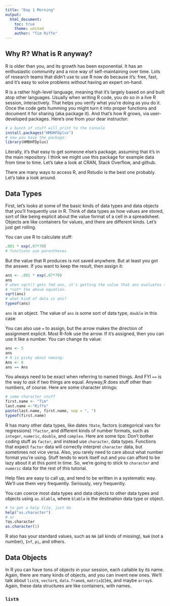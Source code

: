 ```yaml
---
title: "Day 1 Morning"
output:
  html_document:
    toc: true
    theme: united
    author: "Tim Riffe"
---
```


## Why R? What is R anyway?

R is older than you, and its growth has been exponential. It has an enthusiastic community and a nice way of self-maintaining over time. Lots of research teams that didn't use to use R now do because it's: free, fast, and it's easy to solve problems without having an expert on-hand. 

R is a rather high-level language, meaning that it's largely based on and built atop other languages. Usually when writing R code, you do so in a live R session, interactively. That helps you verify what you're doing as you do it. Once the code gets humming you might turn it into proper functions and document it for sharing (aka package it). And that's how R grows, via user-developed packages. Here's one from your dear instructor:

```r
# a bunch of stuff will print to the console
install.packages("HMDHFDplus")
# now you have the package:
library(HMDHFDplus)
```
Literally, it's that easy to get someone else's package, assuming that it's in the main repository. I think we might use this package for example data from time to time. Let's take a look at CRAN, Stack Overflow, and github. 

There are many ways to access R, and Rstudio is the best one probably. Let's take a look around.

## Data Types

First, let's looks at some of the basic kinds of data types and data objects that you'll frequently use in R. Think of data types as how values are stored, sort of like being explicit about the value format of a cell in a spreadsheet. Objects are like containers for values, and there are different kinds. Let's just get rolling.

You can use R to calculate stuff:

```r
.001 * exp(.07*70)
# functions use parentheses
```
But the value that R produces is not saved anywhere. But at least you got the answer. If you want to keep the result, then assign it:

```r
ans <- .001 * exp(.07*70)
ans
# when sqrt() gets fed ans, it's getting the value that ans evaluates to, 
# *not* the above equation.
sqrt(ans)
# what kind of data is ans?
typeof(ans)
```
`ans` is an object. The value of `ans` is some sort of data type, `double` in this case

You can also use `=` to assign, but the arrow makes the direction of assignment explicit. Most R-folk use the arrow. If it's assigned, then you can use it like a number. You can change its value:

```r
ans <- 5
ans
# R is picky about naming:
Ans <- 6
ans == Ans
```

You always need to be exact when referring to named things. And FYI `==` is the way to _ask_ if two things are equal. Anyway,R does stuff other than numbers, of course. Here are some character strings:

```r
# some character stuff
first.name <- "Tim"
last.name <-"Riffe"
paste(last.name, first.name, sep = ", ")
typeof(first.name)
```

R has many other data types, like dates `?Date`, factors (categorical vars for regressions) `?factor`, and different kinds of number formats, such as `integer`, `numeric`, `double`, and `complex`. Here are some tips: Don't bother coding stuff as `factor`, and instead use `character`, data types. Functions that expect `factor` data will correctly interpret `character` data, but sometimes not vice versa. Also, you rarely need to care about what number format you're using. Stuff tends to work itself out and you can afford to be lazy about it at this point in time. So, we're going to stick to `character` and `numeric` data for the rest of this tutorial.

Help files are easy to call up, and tend to be written in a systematic way. We'll use them very frequently. Seriously, very frequently. 

You can coerce most data types and data objects to other data types and objects using `as.blabla`, where `blabla` is the destination data type or object.
```r
# to get a help file, just do
help("as.character")
# or
?as.character
as.character(1)
```

R also has your standard values, such as `NA` (all kinds of missing), `NaN` (not a number), `Inf`, `pi`, and others.

## Data Objects

In R you can have tons of objects in your session, each callable by its name. Again, there are many kinds of objects, and you can invent new ones. We'll talk about `list`s, `vector`s, `data.frame`s, `matrix`(c)es, and maybe `array`s. Again, these data structures are like containers, with names.

### `list`s



